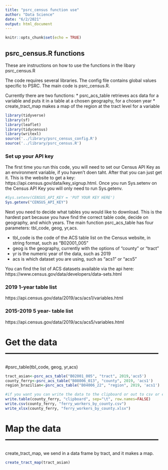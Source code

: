 ```yaml
---
title: "psrc_census function use"
author: "Data Science"
date: "6/2/2021"
output: html_document
---
```


```r
knitr::opts_chunk$set(echo = TRUE)
```

## psrc_census.R functions

These are instructions on how to use the functions in the libary psrc_census.R

The code requires several libraries. The config file contains global values specific to PSRC. The main code is psrc_census.R.

Currently there are two functions:
* psrc_acs_table retrieves acs data for a variable and puts it in a table at a chosen geography, for a chosen year
* create_tract_map makes a map of the region at the tract level for a variable

```r
library(tidyverse)
library(sf)
library(leaflet)
library(tidycensus)
library(writexl)
source('../library/psrc_census_config.R')
source('../library/psrc_census.R')
```

### Set up your API key

The first time you run this code, you will need to set our Census API Key as an environment variable, if you haven't doen taht. After that you can just get it.
This is the website to get a key: https://api.census.gov/data/key_signup.html. Once you run Sys.setenv on the Census API Key you will only need to run Sys.getenv.


```r
#Sys.setenv(CENSUS_API_KEY = 'PUT YOUR KEY HERE')
Sys.getenv("CENSUS_API_KEY")
```

Next you need to decide what tables you would like to download. This is the hardest part because you have find the correct table code, decide on geography, and which years.
The main function psrc_acs_table has four parameters: tbl_code, geog, yr,acs.

* tbl_code is the code of the ACS table list on the Census website, in string format, such as "B02001_005"
* geog is the geography, currently with the options of "county" or "tract"
* yr is the numeric year of the data, such as 2019
* acs is which dataset you are using, such as "acs1" or "acs5"

You can find the list of ACS datasets available via the api here: https://www.census.gov/data/developers/data-sets.html

### 2019 1-year table list
https://api.census.gov/data/2019/acs/acs1/variables.html

### 2015-2019 5 year- table list
https://api.census.gov/data/2019/acs/acs5/variables.html

# Get the data  -----------------------------------------------------
#psrc_table(tbl_code, geog, yr,acs)

```r
tract_asian<-psrc_acs_table("B02001_005", "tract", 2019,'acs5')
county_ferry<-psrc_acs_table("B08006_013", "county", 2019, 'acs1')
region_brazilian<-psrc_acs_table("B04006_22", "region", 2019, 'acs1')

#if you want you can write the data to the clipboard or out to csv or excel
write.table(county_ferry, "clipboard", sep="\t", row.names=FALSE)
write.csv(county_ferry, "ferry_workers_by_county.csv")
write_xlsx(county_ferry, "ferry_workers_by_county.xlsx")

```
# Map the data  -----------------------------------------------------
create_tract_map, we send in a data frame by tract, and it makes a map.

```r
create_tract_map(tract_asian)
```

